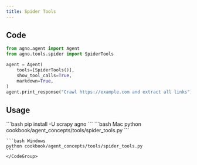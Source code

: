 ```yaml
---
title: Spider Tools
---
```


## Code

```python cookbook/agent_concepts/tools/spider_tools.py
from agno.agent import Agent
from agno.tools.spider import SpiderTools

agent = Agent(
    tools=[SpiderTools()],
    show_tool_calls=True,
    markdown=True,
)
agent.print_response("Crawl https://example.com and extract all links")
```

## Usage

<Steps>
  <Snippet file="create-venv-step.mdx" />

  <Step title="Install libraries">
    ```bash
    pip install -U scrapy agno
    ```
  </Step>

  <Step title="Run Agent">
    <CodeGroup>
    ```bash Mac
    python cookbook/agent_concepts/tools/spider_tools.py
    ```

    ```bash Windows
    python cookbook/agent_concepts/tools/spider_tools.py
    ```
    </CodeGroup>
  </Step>
</Steps>